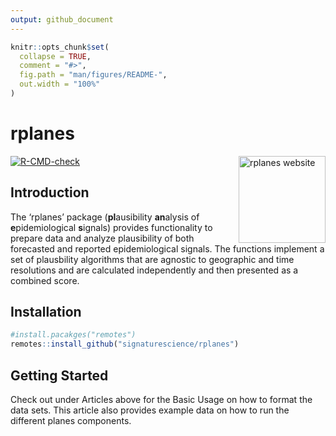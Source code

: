 ```yaml
---
output: github_document
---
```


<!-- README.md is generated from README.Rmd. Please edit that file -->

```r
knitr::opts_chunk$set(
  collapse = TRUE,
  comment = "#>",
  fig.path = "man/figures/README-",
  out.width = "100%"
)
```

# rplanes

<a href="https://signaturescience.github.io/rplanes/"><img src="man/figures/logo.png" align="right" height="139" alt="rplanes website" /></a>

<!-- badges: start -->
[![R-CMD-check](https://github.com/signaturescience/rplanes/actions/workflows/R-CMD-check.yaml/badge.svg)](https://github.com/signaturescience/rplanes/actions/workflows/R-CMD-check.yaml)
<!-- badges: end -->

## Introduction

The 'rplanes' package (**pl**ausibility **an**alysis of **e**pidemiological **s**ignals) provides functionality to prepare data and analyze plausibility of both forecasted and reported epidemiological signals. The functions implement a set of plausbility algorithms that are agnostic to geographic and time resolutions and are calculated independently and then presented as a combined score. 


## Installation

``` r
#install.pacakges("remotes")
remotes::install_github("signaturescience/rplanes")
```

## Getting Started

Check out under Articles above for the Basic Usage on how to format the data sets. This article also provides example data on how to run the different planes components.
